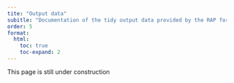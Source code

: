 ```yaml
---
tite: "Output data"
subitle: "Documentation of the tidy output data provided by the RAP for downstream use"
order: 5
format:
  html:
    toc: true
    toc-expand: 2
---
```


::: callout-note
This page is still under construction
:::